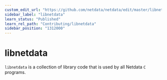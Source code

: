 ```yaml
---
custom_edit_url: "https://github.com/netdata/netdata/edit/master/libnetdata/README.md"
sidebar_label: "libnetdata"
learn_status: "Published"
learn_rel_path: "Contributing/libnetdata"
sidebar_position: "1312000"
---
```



# libnetdata

`libnetdata` is a collection of library code that is used by all Netdata `C` programs.


